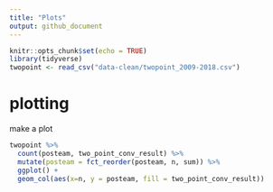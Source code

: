 ```yaml
---
title: "Plots"
output: github_document
---
```


```r
knitr::opts_chunk$set(echo = TRUE)
library(tidyverse)
twopoint <- read_csv("data-clean/twopoint_2009-2018.csv")
```

# plotting

make a plot

```r
twopoint %>%
  count(posteam, two_point_conv_result) %>% 
  mutate(posteam = fct_reorder(posteam, n, sum)) %>% 
  ggplot() +
  geom_col(aes(x=n, y = posteam, fill = two_point_conv_result))
```

